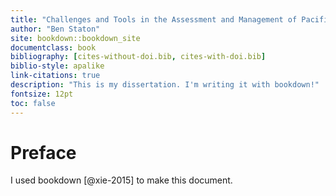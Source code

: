 ```yaml
--- 
title: "Challenges and Tools in the Assessment and Management of Pacific Salmon Fisheries"
author: "Ben Staton"
site: bookdown::bookdown_site
documentclass: book
bibliography: [cites-without-doi.bib, cites-with-doi.bib]
biblio-style: apalike
link-citations: true
description: "This is my dissertation. I'm writing it with bookdown!"
fontsize: 12pt
toc: false
---
```


# Preface {-}

I used bookdown [@xie-2015] to make this document.


